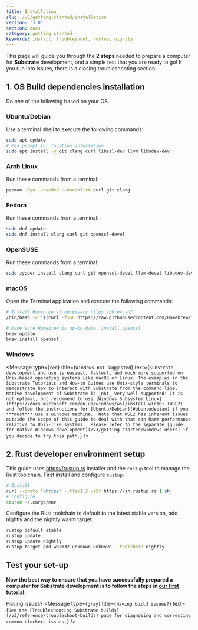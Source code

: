 ```yaml
---
title: Installation
slug: /v3/getting-started/installation
version: '3.0'
section: docs
category: getting started
keywords: install, troubleshoot, rustup, nightly,
---
```


This page will guide you through the **2 steps** needed to prepare a computer for **Substrate** development, and a simple test that you are ready to go! If you run into issues, there is a closing troubleshooting section.

## 1. OS Build dependencies installation

Do _one_ of the following based on your OS.

### Ubuntu/Debian

Use a terminal shell to execute the following commands:

```bash
sudo apt update
# May prompt for location information
sudo apt install -y git clang curl libssl-dev llvm libudev-dev
```

### Arch Linux

Run these commands from a terminal:

```bash
pacman -Syu --needed --noconfirm curl git clang
```

### Fedora

Run these commands from a terminal:

```bash
sudo dnf update
sudo dnf install clang curl git openssl-devel
```

### OpenSUSE

Run these commands from a terminal:

```bash
sudo zypper install clang curl git openssl-devel llvm-devel libudev-devel
```

### macOS

Open the Terminal application and execute the following commands:

```bash
# Install Homebrew if necessary https://brew.sh/
/bin/bash -c "$(curl -fsSL https://raw.githubusercontent.com/Homebrew/install/master/install.sh)"

# Make sure Homebrew is up-to-date, install openssl
brew update
brew install openssl
```

### Windows

<Message
  type={`red`}
  title={`Windows not suggested`}
  text={`
  Substrate development and use is easiest, fastest, and much more supported on Unix-based operating systems like macOS or Linux.
  The examples in the Substrate Tutorials and How-to Guides use Unix-style terminals to demonstrate how to interact with Substrate from the command line.
  Native development of Substrate is _not_ very well supported! It is not optimal, but recommend to use [Windows Subsystem Linux](https://docs.microsoft.com/en-us/windows/wsl/install-win10) (WSL2) and follow the instructions for [Ubuntu/Debian](#ubuntudebian) if you ***must*** use a windows machine. 
  Note that WSL2 has inherent issues outside the scope of this guide to deal with that can harm performance relative to Unix-like systems. 
  Please refer to the separate [guide for native Windows development](/v3/getting-started/windows-users) if you decide to try this path.
  `}
/>

## 2. Rust developer environment setup

This guide uses <https://rustup.rs> installer and the `rustup` tool to manage the Rust toolchain.
First install and configure `rustup`:

```bash
# Install
curl --proto '=https' --tlsv1.2 -sSf https://sh.rustup.rs | sh
# Configure
source ~/.cargo/env
```

Configure the Rust toolchain to default to the latest stable version, add nightly and the nightly wasm target:

```bash
rustup default stable
rustup update
rustup update nightly
rustup target add wasm32-unknown-unknown --toolchain nightly
```

## Test your set-up

**Now the best way to ensure that you have successfully prepared a computer for Substrate development is to follow the steps in [our first tutorial](/tutorials/v3/create-your-first-substrate-chain).**

Having issues?
<Message
  type={`gray`}
  title={`Having build issues?`}
  text={`
  See the [Troubleshooting Substrate builds](/v3/reference/troubleshoot-builds) page for diagnosing and correcting common blockers issues.
  `}
/>
